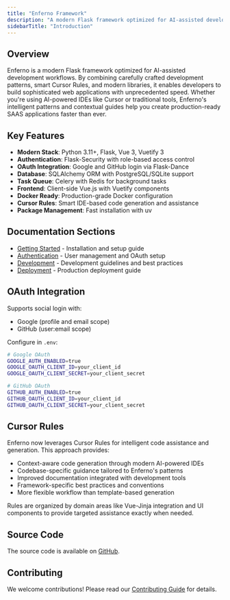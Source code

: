 ```yaml
---
title: "Enferno Framework"
description: "A modern Flask framework optimized for AI-assisted development"
sidebarTitle: "Introduction"
---
```


## Overview

Enferno is a modern Flask framework optimized for AI-assisted development workflows. By combining carefully crafted development patterns, smart Cursor Rules, and modern libraries, it enables developers to build sophisticated web applications with unprecedented speed. Whether you're using AI-powered IDEs like Cursor or traditional tools, Enferno's intelligent patterns and contextual guides help you create production-ready SAAS applications faster than ever.

## Key Features

- **Modern Stack**: Python 3.11+, Flask, Vue 3, Vuetify 3
- **Authentication**: Flask-Security with role-based access control
- **OAuth Integration**: Google and GitHub login via Flask-Dance
- **Database**: SQLAlchemy ORM with PostgreSQL/SQLite support
- **Task Queue**: Celery with Redis for background tasks
- **Frontend**: Client-side Vue.js with Vuetify components
- **Docker Ready**: Production-grade Docker configuration
- **Cursor Rules**: Smart IDE-based code generation and assistance
- **Package Management**: Fast installation with uv

## Documentation Sections

- [Getting Started](/getting-started) - Installation and setup guide
- [Authentication](/authentication) - User management and OAuth setup
- [Development](/development) - Development guidelines and best practices
- [Deployment](/deployment) - Production deployment guide

## OAuth Integration

Supports social login with:
- Google (profile and email scope)
- GitHub (user:email scope)

Configure in `.env`:
```bash
# Google OAuth
GOOGLE_AUTH_ENABLED=true
GOOGLE_OAUTH_CLIENT_ID=your_client_id
GOOGLE_OAUTH_CLIENT_SECRET=your_client_secret

# GitHub OAuth
GITHUB_AUTH_ENABLED=true
GITHUB_OAUTH_CLIENT_ID=your_client_id
GITHUB_OAUTH_CLIENT_SECRET=your_client_secret
```

## Cursor Rules

Enferno now leverages Cursor Rules for intelligent code assistance and generation. This approach provides:

- Context-aware code generation through modern AI-powered IDEs
- Codebase-specific guidance tailored to Enferno's patterns
- Improved documentation integrated with development tools
- Framework-specific best practices and conventions
- More flexible workflow than template-based generation

Rules are organized by domain areas like Vue-Jinja integration and UI components to provide targeted assistance exactly when needed.

## Source Code

The source code is available on [GitHub](https://github.com/level09/enferno).

## Contributing

We welcome contributions! Please read our [Contributing Guide](https://github.com/level09/enferno/blob/master/CONTRIBUTING.md) for details. 